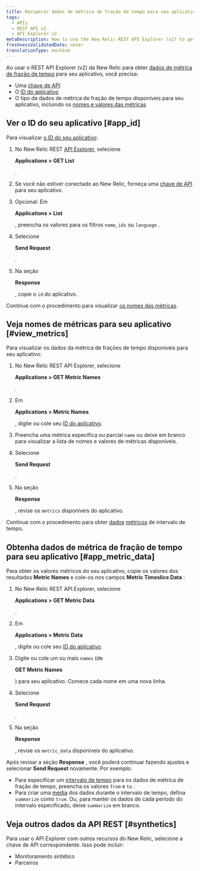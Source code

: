```yaml
---
title: Recuperar dados de métrica de fração de tempo para seu aplicativo (Explorer)
tags:
  - APIs
  - REST API v2
  - API Explorer v2
metaDescription: How to use the New Relic REST API Explorer (v2) to get metric data for your application.
freshnessValidatedDate: never
translationType: machine
---
```


Ao usar o REST API Explorer (v2) da New Relic para obter [dados de métrica de fração de tempo](/docs/telemetry-data-platform/ingest-manage-data/understand-data/new-relic-data-types#timeslice-data) para seu aplicativo, você precisa:

* Uma [chave de API](/docs/apis/rest-api-v2/getting-started/introduction-new-relic-rest-api-v2#api_key)
* O [ID do aplicativo](#app_id)
* O tipo de dados de métrica de fração de tempo disponíveis para seu aplicativo, incluindo os [nomes e valores das métricas](#view_metrics)

## Ver o ID do seu aplicativo [#app_id]

Para visualizar [o ID do seu aplicativo](/docs/apm/apis/requirements/identification-code):

1. No New Relic REST [API Explorer](https://rpm.newrelic.com/api/explore "O link abre em uma nova janela"), selecione

   <DoNotTranslate>**Applications > GET List**</DoNotTranslate>

   .

2. Se você não estiver conectado ao New Relic, forneça uma [chave de API](/docs/apis/rest-api-v2/requirements/rest-api-key#viewing) para seu aplicativo.

3. Opcional: Em

   <DoNotTranslate>**Applications > List**</DoNotTranslate>

   , preencha os valores para os filtros `name`, `ids` ou `language` .

4. Selecione

   <DoNotTranslate>**Send Request**</DoNotTranslate>

   .

5. Na seção

   <DoNotTranslate>**Response**</DoNotTranslate>

   , copie o `id` do aplicativo.

Continue com o procedimento para visualizar [os nomes das métricas](#view_metrics).

## Veja nomes de métricas para seu aplicativo [#view_metrics]

Para visualizar os dados da métrica de frações de tempo disponíveis para seu aplicativo:

1. No New Relic REST API Explorer, selecione

   <DoNotTranslate>**Applications > GET Metric Names**</DoNotTranslate>

   .

2. Em

   <DoNotTranslate>**Applications > Metric Names**</DoNotTranslate>

   , digite ou cole seu [ID do aplicativo](/docs/apm/apis/requirements/identification-code).

3. Preencha uma métrica específica ou parcial `name` ou deixe em branco para visualizar a lista de nomes e valores de métricas disponíveis.

4. Selecione

   <DoNotTranslate>**Send Request**</DoNotTranslate>

   .

5. Na seção

   <DoNotTranslate>**Response**</DoNotTranslate>

   , revise os `metrics` disponíveis do aplicativo.

Continue com o procedimento para obter [dados](#app_metric_data) [métricos](#app_metric_data) de intervalo de tempo.

## Obtenha dados de métrica de fração de tempo para seu aplicativo [#app_metric_data]

Para obter os valores métricos do seu aplicativo, copie os valores dos resultados <DoNotTranslate>**Metric Names**</DoNotTranslate> e cole-os nos campos <DoNotTranslate>**Metric Timeslice Data**</DoNotTranslate> :

1. No New Relic REST API Explorer, selecione

   <DoNotTranslate>**Applications > GET Metric Data**</DoNotTranslate>

   .

2. Em

   <DoNotTranslate>**Applications > Metric Data**</DoNotTranslate>

   , digite ou cole seu [ID do aplicativo](/docs/apm/apis/requirements/identification-code).

3. Digite ou cole um ou mais `names` (de

   <DoNotTranslate>**GET Metric Names**</DoNotTranslate>

   ) para seu aplicativo. Comece cada nome em uma nova linha.

4. Selecione

   <DoNotTranslate>**Send Request**</DoNotTranslate>

   .

5. Na seção

   <DoNotTranslate>**Response**</DoNotTranslate>

   , revise os `metric_data` disponíveis do aplicativo.

Após revisar a seção <DoNotTranslate>**Response**</DoNotTranslate> , você poderá continuar fazendo ajustes e selecionar <DoNotTranslate>**Send Request**</DoNotTranslate> novamente. Por exemplo:

* Para especificar um [intervalo de tempo](/docs/apm/apis/api-v2-examples/specifying-time-range-api-v2) para os dados de métrica de fração de tempo, preencha os valores `from` e `to` .
* Para criar uma [média](/docs/apm/apis/requirements/calculating-average-metric-values-summarize) dos dados durante o intervalo de tempo, defina `summarize` como `true`. Ou, para manter os dados de cada período do intervalo especificado, deixe `summarize` em branco.

## Veja outros dados da API REST [#synthetics]

Para usar o API Explorer com outros recursos do New Relic, selecione a chave de API correspondente. Isso pode incluir:

* Monitoramento sintético
* Parceiros